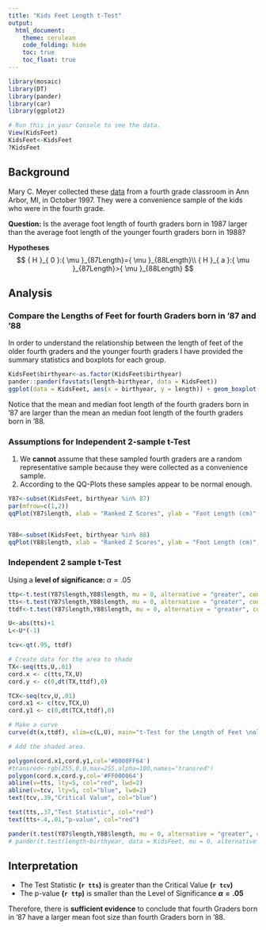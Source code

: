 ---
title: "Kids Feet Length t-Test"
output: 
  html_document:
    theme: cerulean
    code_folding: hide
    toc: true
    toc_float: true
---

```{r, include=FALSE}
library(mosaic)
library(DT)
library(pander)
library(car)
library(ggplot2)
```

```{r, eval=FALSE, include=FALSE}
# Run this in your Console to see the data.
View(KidsFeet)
KidsFeet<-KidsFeet
?KidsFeet
```

<!-- Instructions

1. Use the KidsFeet dataset in R to come up with a question that can be answered with a t Test (One Sample, Paired Samples, or Independent Samples).

2. Establish why the question is interesting. State the question in written form as well as with a statistical "null" and "alternative" hypothesis.

3. Clearly answer your question using statistics. Be sure to compute a p-value and provide supporting numerical and graphical summaries. Also be sure to establish whether or not the requirements of your t test have been satisfied. (See the Math 325 Notebook for details.)

-->

## Background

Mary C. Meyer collected these [data](https://webmailbyui-my.sharepoint.com/:x:/g/personal/harmkenn_byui_edu/Ee2RRg5H3RZIl1tfeK9QUh8BgbujF0r_jXZipv8JfO6OKA?e=5I4L5K) from a fourth grade classroom in Ann Arbor, MI, in October 1997. They were a convenience sample of the kids who were in the fourth grade.

**Question:** Is the average foot length of fourth graders born in 1987 larger than the average foot length of the younger fourth graders born in 1988?

**Hypotheses**
$$
{ H }_{ 0 }:{ \mu  }_{87Length}={ \mu  }_{88Length}\\ { H }_{ a }:{ \mu  }_{87Length}>{ \mu  }_{88Length}
$$


## Analysis

### Compare the Lengths of Feet for fourth Graders born in '87 and '88  
In order to understand the relationship between the length of feet of the older fourth graders and the younger fourth graders I have provided the summary statistics and boxplots for each group.
```{r}
KidsFeet$birthyear<-as.factor(KidsFeet$birthyear)
pander::pander(favstats(length~birthyear, data = KidsFeet))
ggplot(data = KidsFeet, aes(x = birthyear, y = length)) + geom_boxplot()  + aes(colour = birthyear) + labs(title = "Foot Length of Sample fourth Graders\nby Birth Year") + coord_flip() +labs(y="Foot Length",x="Birth Year")+ theme(plot.title = element_text(hjust = 0.5))
```

Notice that the mean and median foot length of the fourth graders born in '87 are larger than the mean an median foot length of the fourth graders born in '88.



### Assumptions for Independent 2-sample t-Test
1. We **cannot** assume that these sampled fourth graders are a random representative sample because they were collected as a convenience sample.
2. According to the QQ-Plots these samples appear to be normal enough.
```{r}

Y87<-subset(KidsFeet, birthyear %in% 87)
par(mfrow=c(1,2))
qqPlot(Y87$length, xlab = "Ranked Z Scores", ylab = "Foot Length (cm)", main = "'87 Kids")


Y88<-subset(KidsFeet, birthyear %in% 88)
qqPlot(Y88$length, xlab = "Ranked Z Scores", ylab = "Foot Length (cm)", main = "'88 Kids")
```







### Independent 2 sample t-Test
Using a **level of significance: ** $\alpha = .05$
```{r}


ttp<-t.test(Y87$length,Y88$length, mu = 0, alternative = "greater", conf.level = 0.90)$p.value
tts<-t.test(Y87$length,Y88$length, mu = 0, alternative = "greater", conf.level = 0.90)$statistic
ttdf<-t.test(Y87$length,Y88$length, mu = 0, alternative = "greater", conf.level = 0.90)$parameter

U<-abs(tts)+1
L<-U*(-1)

tcv<-qt(.95, ttdf)

# Create data for the area to shade
TX<-seq(tts,U,.01)
cord.x <- c(tts,TX,U) 
cord.y <- c(0,dt(TX,ttdf),0) 

TCX<-seq(tcv,U,.01)
cord.x1 <- c(tcv,TCX,U) 
cord.y1 <- c(0,dt(TCX,ttdf),0) 

# Make a curve
curve(dt(x,ttdf), xlim=c(L,U), main="t-Test for the Length of Feet \nold fourth Graders vs young fourth Graders", xlab = "") 

# Add the shaded area.

polygon(cord.x1,cord.y1,col='#0000FF64')
#transred<-rgb(255,0,0,max=255,alpha=100,names="transred")
polygon(cord.x,cord.y,col='#FF000064')
abline(v=tts, lty=5, col="red", lwd=2)
abline(v=tcv, lty=5, col="blue", lwd=2)
text(tcv,.39,"Critical Value", col="blue")

text(tts,.37,"Test Statistic", col="red")
text(tts+.4,.01,"p-value", col="red")

pander(t.test(Y87$length,Y88$length, mu = 0, alternative = "greater", conf.level = 0.95))
# pander(t.test(length~birthyear, data = KidsFeet, mu = 0, alternative = "greater", conf.level = 0.95))


```

## Interpretation

* The Test Statistic **(`r tts`)** is greater than the Critical Value **(`r tcv`)**
* The p-value **(`r ttp`)** is smaller than the Level of Significance **$\alpha = .05$**

Therefore, there is **sufficient evidence** to conclude that fourth Graders born in '87 have a larger mean foot size than fourth Graders born in '88.

